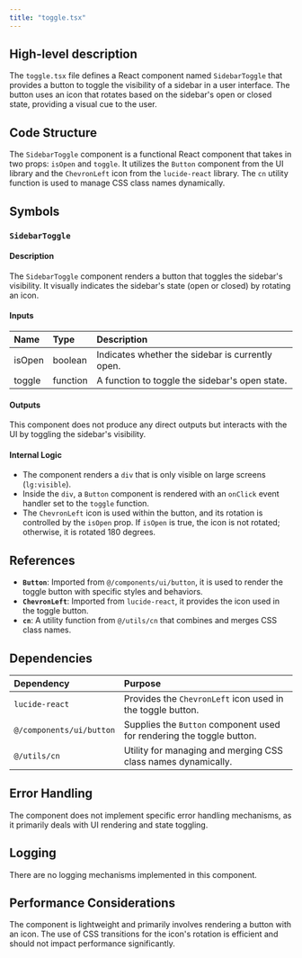 ```yaml
---
title: "toggle.tsx"
---
```


## High-level description

The `toggle.tsx` file defines a React component named `SidebarToggle` that provides a button to toggle the visibility of a sidebar in a user interface. The button uses an icon that rotates based on the sidebar's open or closed state, providing a visual cue to the user.

## Code Structure

The `SidebarToggle` component is a functional React component that takes in two props: `isOpen` and `toggle`. It utilizes the `Button` component from the UI library and the `ChevronLeft` icon from the `lucide-react` library. The `cn` utility function is used to manage CSS class names dynamically.

## Symbols

### `SidebarToggle`
#### Description
The `SidebarToggle` component renders a button that toggles the sidebar's visibility. It visually indicates the sidebar's state (open or closed) by rotating an icon.

#### Inputs
| Name   | Type     | Description                                      |
|:-------|:---------|:-------------------------------------------------|
| isOpen | boolean  | Indicates whether the sidebar is currently open. |
| toggle | function | A function to toggle the sidebar's open state.   |

#### Outputs
This component does not produce any direct outputs but interacts with the UI by toggling the sidebar's visibility.

#### Internal Logic
- The component renders a `div` that is only visible on large screens (`lg:visible`).
- Inside the `div`, a `Button` component is rendered with an `onClick` event handler set to the `toggle` function.
- The `ChevronLeft` icon is used within the button, and its rotation is controlled by the `isOpen` prop. If `isOpen` is true, the icon is not rotated; otherwise, it is rotated 180 degrees.

## References

- **`Button`**: Imported from `@/components/ui/button`, it is used to render the toggle button with specific styles and behaviors.
- **`ChevronLeft`**: Imported from `lucide-react`, it provides the icon used in the toggle button.
- **`cn`**: A utility function from `@/utils/cn` that combines and merges CSS class names.

## Dependencies

| Dependency   | Purpose                                                                 |
|:-------------|:------------------------------------------------------------------------|
| `lucide-react` | Provides the `ChevronLeft` icon used in the toggle button.             |
| `@/components/ui/button` | Supplies the `Button` component used for rendering the toggle button. |
| `@/utils/cn` | Utility for managing and merging CSS class names dynamically.            |

## Error Handling

The component does not implement specific error handling mechanisms, as it primarily deals with UI rendering and state toggling.

## Logging

There are no logging mechanisms implemented in this component.

## Performance Considerations

The component is lightweight and primarily involves rendering a button with an icon. The use of CSS transitions for the icon's rotation is efficient and should not impact performance significantly.